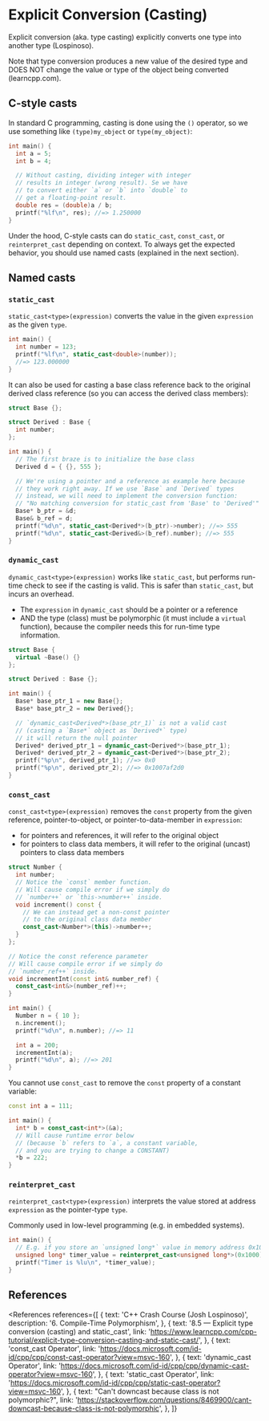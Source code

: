 
# Explicit Conversion (Casting)

Explicit conversion (aka. type casting) explicitly converts one type into another type (Lospinoso).

Note that type conversion produces a new value of the desired type and DOES NOT change the value or type of the object being converted (learncpp.com).

## C-style casts

In standard C programming, casting is done using the `()` operator, so we use something like `(type)my_object` or `type(my_object)`:

```cpp
int main() {
  int a = 5;
  int b = 4;

  // Without casting, dividing integer with integer
  // results in integer (wrong result). Se we have
  // to convert either `a` or `b` into `double` to
  // get a floating-point result.
  double res = (double)a / b;
  printf("%lf\n", res); //=> 1.250000
}
```

Under the hood, C-style casts can do `static_cast`, `const_cast`, or `reinterpret_cast` depending on context. To always get the expected behavior, you should use named casts (explained in the next section).

## Named casts

### `static_cast`

`static_cast<type>(expression)` converts the value in the given `expression` as the given `type`.

```cpp
int main() {
  int number = 123;
  printf("%lf\n", static_cast<double>(number));
  //=> 123.000000
}
```

It can also be used for casting a base class reference back to the original derived class reference (so you can access the derived class members):

```cpp
struct Base {};

struct Derived : Base {
  int number;
};

int main() {
  // The first braze is to initialize the base class
  Derived d = { {}, 555 };

  // We're using a pointer and a reference as example here because
  // they work right away. If we use `Base` and `Derived` types
  // instead, we will need to implement the conversion function:
  // "No matching conversion for static_cast from 'Base' to 'Derived'"
  Base* b_ptr = &d;
  Base& b_ref = d;
  printf("%d\n", static_cast<Derived*>(b_ptr)->number); //=> 555
  printf("%d\n", static_cast<Derived&>(b_ref).number); //=> 555
}
```

### `dynamic_cast`

`dynamic_cast<type>(expression)` works like `static_cast`, but performs run-time check to see if the casting is valid. This is safer than `static_cast`, but incurs an overhead.

- The `expression` in `dynamic_cast` should be a pointer or a reference
- AND the type (class) must be polymorphic (it must include a `virtual` function), because the compiler needs this for run-time type information.

```cpp
struct Base {
  virtual ~Base() {}
};

struct Derived : Base {};

int main() {
  Base* base_ptr_1 = new Base{};
  Base* base_ptr_2 = new Derived{};

  // `dynamic_cast<Derived*>(base_ptr_1)` is not a valid cast
  // (casting a `Base*` object as `Derived*` type)
  // it will return the null pointer
  Derived* derived_ptr_1 = dynamic_cast<Derived*>(base_ptr_1);
  Derived* derived_ptr_2 = dynamic_cast<Derived*>(base_ptr_2);
  printf("%p\n", derived_ptr_1); //=> 0x0
  printf("%p\n", derived_ptr_2); //=> 0x1007af2d0
}
```

### `const_cast`

`const_cast<type>(expression)` removes the `const` property from the given reference, pointer-to-object, or pointer-to-data-member in `expression`:

- for pointers and references, it will refer to the original object
- for pointers to class data members, it will refer to the original (uncast) pointers to class data members

```cpp
struct Number {
  int number;
  // Notice the `const` member function.
  // Will cause compile error if we simply do
  // `number++` or `this->number++` inside.
  void increment() const {
    // We can instead get a non-const pointer
    // to the original class data member
    const_cast<Number*>(this)->number++;
  }
};

// Notice the const reference parameter
// Will cause compile error if we simply do
// `number_ref++` inside.
void incrementInt(const int& number_ref) {
  const_cast<int&>(number_ref)++;
}

int main() {
  Number n = { 10 };
  n.increment();
  printf("%d\n", n.number); //=> 11

  int a = 200;
  incrementInt(a);
  printf("%d\n", a); //=> 201
}
```

You cannot use `const_cast` to remove the `const` property of a constant variable:

```cpp
const int a = 111;

int main() {
  int* b = const_cast<int*>(&a);
  // Will cause runtime error below
  // (because `b` refers to `a`, a constant variable,
  // and you are trying to change a CONSTANT)
  *b = 222;
}
```

### `reinterpret_cast`

`reinterpret_cast<type>(expression)` interprets the value stored at address `expression` as the pointer-type `type`.

Commonly used in low-level programming (e.g. in embedded systems).

```cpp
int main() {
  // E.g. if you store an `unsigned long*` value in memory address 0x1000
  unsigned long* timer_value = reinterpret_cast<unsigned long*>(0x1000);
  printf("Timer is %lu\n", *timer_value);
}
```

## References

<References
  references={[
    {
      text: 'C++ Crash Course (Josh Lospinoso)',
      description: '6. Compile-Time Polymorphism',
    },
    {
      text: '8.5 — Explicit type conversion (casting) and static_cast',
      link:
        'https://www.learncpp.com/cpp-tutorial/explicit-type-conversion-casting-and-static-cast/',
    },
    {
      text: 'const_cast Operator',
      link: 'https://docs.microsoft.com/id-id/cpp/cpp/const-cast-operator?view=msvc-160',
    },
    {
      text: 'dynamic_cast Operator',
      link: 'https://docs.microsoft.com/id-id/cpp/cpp/dynamic-cast-operator?view=msvc-160',
    },
    {
      text: 'static_cast Operator',
      link: 'https://docs.microsoft.com/id-id/cpp/cpp/static-cast-operator?view=msvc-160',
    },
    {
      text: "Can't downcast because class is not polymorphic?",
      link:
        'https://stackoverflow.com/questions/8469900/cant-downcast-because-class-is-not-polymorphic',
    },
  ]}
></References>
